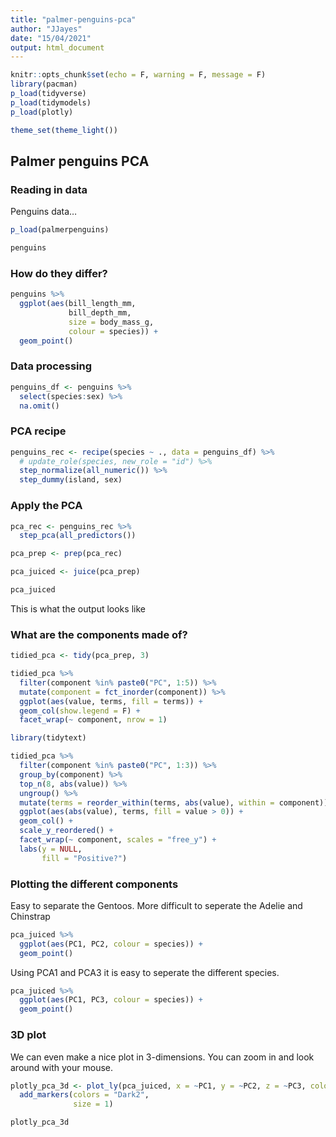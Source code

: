 ```yaml
---
title: "palmer-penguins-pca"
author: "JJayes"
date: "15/04/2021"
output: html_document
---
```


```r
knitr::opts_chunk$set(echo = F, warning = F, message = F)
library(pacman)
p_load(tidyverse)
p_load(tidymodels)
p_load(plotly)

theme_set(theme_light())
```

## Palmer penguins PCA

### Reading in data

Penguins data...

```r
p_load(palmerpenguins)

penguins

```

### How do they differ?

```r
penguins %>% 
  ggplot(aes(bill_length_mm,
             bill_depth_mm,
             size = body_mass_g,
             colour = species)) +
  geom_point()
```

### Data processing

```r
penguins_df <- penguins %>% 
  select(species:sex) %>% 
  na.omit()
```

### PCA recipe

```r
penguins_rec <- recipe(species ~ ., data = penguins_df) %>% 
  # update_role(species, new_role = "id") %>% 
  step_normalize(all_numeric()) %>% 
  step_dummy(island, sex)
```

### Apply the PCA

```r
pca_rec <- penguins_rec %>% 
  step_pca(all_predictors())

pca_prep <- prep(pca_rec)

pca_juiced <- juice(pca_prep)

pca_juiced
```

This is what the output looks like

### What are the components made of?

```r

tidied_pca <- tidy(pca_prep, 3)

tidied_pca %>% 
  filter(component %in% paste0("PC", 1:5)) %>% 
  mutate(component = fct_inorder(component)) %>% 
  ggplot(aes(value, terms, fill = terms)) +
  geom_col(show.legend = F) +
  facet_wrap(~ component, nrow = 1)

```

```r

library(tidytext)

tidied_pca %>% 
  filter(component %in% paste0("PC", 1:3)) %>% 
  group_by(component) %>% 
  top_n(8, abs(value)) %>% 
  ungroup() %>% 
  mutate(terms = reorder_within(terms, abs(value), within = component)) %>% 
  ggplot(aes(abs(value), terms, fill = value > 0)) +
  geom_col() +
  scale_y_reordered() +
  facet_wrap(~ component, scales = "free_y") +
  labs(y = NULL,
       fill = "Positive?")

```

### Plotting the different components

Easy to separate the Gentoos. More difficult to seperate the Adelie and Chinstrap

```r
pca_juiced %>% 
  ggplot(aes(PC1, PC2, colour = species)) +
  geom_point()
```

Using PCA1 and PCA3 it is easy to seperate the different species.

```r
pca_juiced %>% 
  ggplot(aes(PC1, PC3, colour = species)) +
  geom_point()
```

### 3D plot

We can even make a nice plot in 3-dimensions. You can zoom in and look around with your mouse.

```r
plotly_pca_3d <- plot_ly(pca_juiced, x = ~PC1, y = ~PC2, z = ~PC3, color = ~species) %>% 
  add_markers(colors = "Dark2",
              size = 1)

plotly_pca_3d

```

